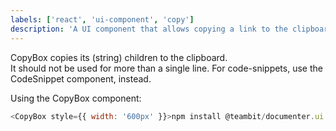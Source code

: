 ```yaml
---
labels: ['react', 'ui-component', 'copy']
description: 'A UI component that allows copying a link to the clipboard.'
---
```



CopyBox copies its (string) children to the clipboard.  
It should not be used for more than a single line. For code-snippets, use the CodeSnippet component, instead.

Using the CopyBox component:

```js live
<CopyBox style={{ width: '600px' }}>npm install @teambit/documenter.ui.copy-box</CopyBox>
```
